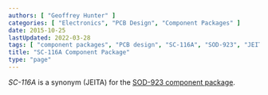 ```yaml
---
authors: [ "Geoffrey Hunter" ]
categories: [ "Electronics", "PCB Design", "Component Packages" ]
date: 2015-10-25
lastUpdated: 2022-03-28
tags: [ "component packages", "PCB design", "SC-116A", "SOD-923", "JEITA", "EIAJ" ]
title: "SC-116A Component Package"
type: "page"
---
```



_SC-116A_ is a synonym (JEITA) for the [SOD-923 component package](/pcb-design/component-packages/sod-923-component-package).

